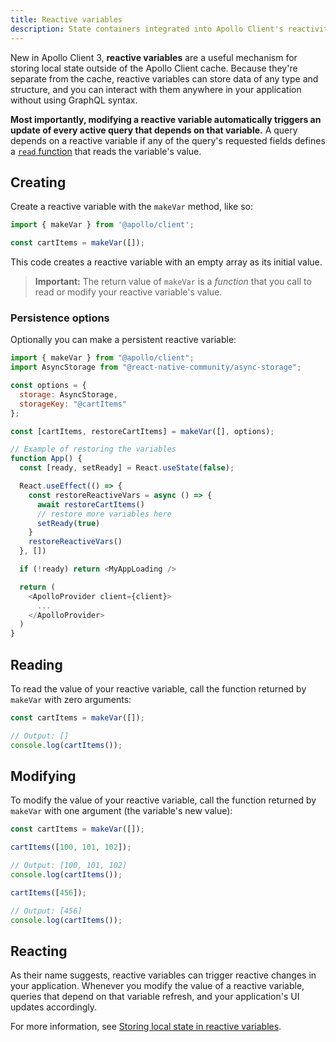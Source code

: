 ```yaml
---
title: Reactive variables
description: State containers integrated into Apollo Client's reactivity model
---
```


New in Apollo Client 3, **reactive variables** are a useful mechanism for storing local state outside of the Apollo Client cache. Because they're separate from the cache, reactive variables can store data of any type and structure, and you can interact with them anywhere in your application without using GraphQL syntax.

**Most importantly, modifying a reactive variable automatically triggers an update of every active query that depends on that variable.** A query depends on a reactive variable if any of the query's requested fields defines a [`read` function](../caching/cache-field-behavior/#the-read-function) that reads the variable's value.

## Creating

Create a reactive variable with the `makeVar` method, like so:

```js
import { makeVar } from '@apollo/client';

const cartItems = makeVar([]);
```

This code creates a reactive variable with an empty array as its initial value. 

> **Important:** The return value of `makeVar` is a _function_ that you call to read or modify your reactive variable's value.

### Persistence options

Optionally you can make a persistent reactive variable:

```js
import { makeVar } from "@apollo/client";
import AsyncStorage from "@react-native-community/async-storage";

const options = {
  storage: AsyncStorage,
  storageKey: "@cartItems"
};

const [cartItems, restoreCartItems] = makeVar([], options);

// Example of restoring the variables
function App() {
  const [ready, setReady] = React.useState(false);

  React.useEffect(() => {
    const restoreReactiveVars = async () => {
      await restoreCartItems()
      // restore more variables here
      setReady(true)
    }
    restoreReactiveVars()
  }, [])

  if (!ready) return <MyAppLoading />

  return (
    <ApolloProvider client={client}>
      ...
    </ApolloProvider>
  )
}
```

## Reading

To read the value of your reactive variable, call the function returned by `makeVar` with zero arguments:

```js
const cartItems = makeVar([]);

// Output: []
console.log(cartItems());
```

## Modifying

To modify the value of your reactive variable, call the function returned by `makeVar` with one argument (the variable's new value):

```js
const cartItems = makeVar([]);

cartItems([100, 101, 102]);

// Output: [100, 101, 102]
console.log(cartItems());

cartItems([456]);

// Output: [456]
console.log(cartItems());
```

## Reacting

As their name suggests, reactive variables can trigger reactive changes in your application. Whenever you modify the value of a reactive variable, queries that depend on that variable refresh, and your application's UI updates accordingly.

For more information, see [Storing local state in reactive variables](./managing-state-with-field-policies/#storing-local-state-in-reactive-variables).
